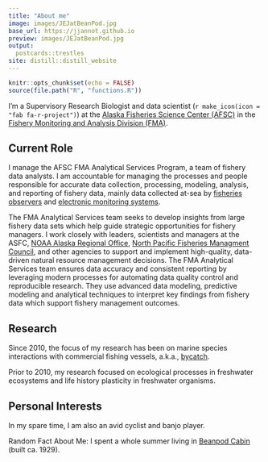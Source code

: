 ```yaml
---
title: "About me"
image: images/JEJatBeanPod.jpg
base_url: https://jjannot.github.io
preview: images/JEJatBeanPod.jpg
output:
  postcards::trestles
site: distill::distill_website
---
```


```r
knitr::opts_chunk$set(echo = FALSE)
source(file.path("R", "functions.R"))
```

I'm a Supervisory Research Biologist and data scientist (`r make_icon(icon = "fab fa-r-project")`) at the [Alaska Fisheries Science Center (AFSC)](https://www.fisheries.noaa.gov/about/alaska-fisheries-science-center) in the [Fishery Monitoring and Analysis Division (FMA)](https://www.fisheries.noaa.gov/about/fisheries-monitoring-and-analysis). 

## Current Role

I manage the AFSC FMA Analytical Services Program, a team of fishery data analysts. I am accountable for managing the processes and people responsible for accurate data collection, processing, modeling, analysis, and reporting of fishery data, mainly data collected at-sea by [fisheries observers](https://www.fisheries.noaa.gov/topic/fishery-observers) and [electronic monitoring systems](https://www.fisheries.noaa.gov/alaska/resources-fishing/electronic-monitoring-alaska).    

The FMA Analytical Services team seeks to develop insights from large fishery data sets which help guide strategic opportunities for fishery managers. I work closely with leaders, scientists and managers at the ASFC, [NOAA Alaska Regional Office](https://www.fisheries.noaa.gov/about/alaska-regional-office), [North Pacific Fisheries Managment Council](https://www.npfmc.org/), and other agencies to support and implement high-quality, data-driven natural resource management decisions. The FMA Analytical Services team ensures data accuracy and consistent reporting by leveraging modern processes for automating data quality control and reproducible research. They use advanced data modeling, predictive modeling and analytical techniques to interpret key findings from fishery data which support fishery management outcomes.    

## Research

Since 2010, the focus of my research has been on marine species interactions with commercial fishing vessels, a.k.a., [bycatch](https://www.fisheries.noaa.gov/topic/bycatch).

Prior to 2010, my research focused on ecological processes in freshwater ecosystems and life history plasticity in freshwater organisms.

## Personal Interests

In my spare time, I am also an avid cyclist and banjo player.

Random Fact About Me: I spent a whole summer living in [Beanpod Cabin](https://www.rmbl.org/field-station-info/housing/beanpod-cabin/) (built ca. 1929).